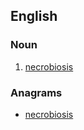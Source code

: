 ==English==

===Noun===
{{en-noun|bionecroses}}

# {{context|pathology|lang=en}} [[necrobiosis]]

===Anagrams===
* [[necrobiosis#English|necrobiosis]]